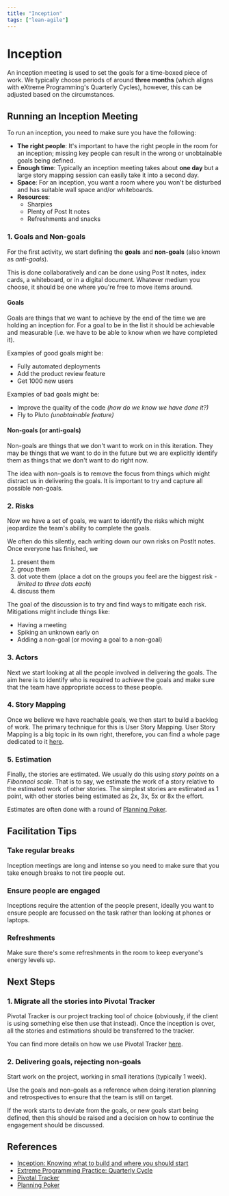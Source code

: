 ```yaml
---
title: "Inception"
tags: ["lean-agile"]
---
```


# Inception

An inception meeting is used to set the goals for a time-boxed piece of work. We
typically choose periods of around **three months** (which aligns with eXtreme
Programming's Quarterly Cycles), however, this can be adjusted based on the
circumstances.

## Running an Inception Meeting

To run an inception, you need to make sure you have the following:

- **The right people**: It's important to have the right people in the room for
  an inception; missing key people can result in the wrong or unobtainable goals
  being defined.
- **Enough time**: Typically an inception meeting takes about **one day** but a
  large story mapping session can easily take it into a second day.
- **Space**: For an inception, you want a room where you won't be disturbed and 
  has suitable wall space and/or whiteboards.
- **Resources**:
    - Sharpies
    - Plenty of Post It notes
    - Refreshments and snacks

### 1. Goals and Non-goals

For the first activity, we start defining the **goals** and **non-goals**
(also known as *anti-goals*).

This is done collaboratively and can be done using Post It notes, index cards,
a whiteboard, or in a digital document. Whatever medium you choose, it should
be one where you're free to move items around.

#### Goals

Goals are things that we want to achieve by the end of the time we are holding
an inception for. For a goal to be in the list it should be achievable and
measurable (i.e. we have to be able to know when we have completed it).

Examples of good goals might be:

- Fully automated deployments
- Add the product review feature
- Get 1000 new users

Examples of bad goals might be:

- Improve the quality of the code *(how do we know we have done it?)*
- Fly to Pluto *(unobtainable feature)*

#### Non-goals (or anti-goals)

Non-goals are things that we don't want to work on in this iteration. They may
be things that we want to do in the future but we are explicitly identify them
as things that we don't want to do right now.

The idea with non-goals is to remove the focus from things which might distract
us in delivering the goals. It is important to try and capture all possible
non-goals.

### 2. Risks

Now we have a set of goals, we want to identify the risks which might jeopardize
the team's ability to complete the goals.

We often do this silently, each writing down our own risks on PostIt notes. Once
everyone has finished, we

1. present them
2. group them
3. dot vote them (place a dot
on the groups you feel are the biggest risk - *limited to three dots each*)
4. discuss them

The goal of the discussion is to try and find ways to mitigate each risk.
Mitigations might include things like:

- Having a meeting
- Spiking an unknown early on
- Adding a non-goal (or moving a goal to a non-goal)

### 3. Actors

Next we start looking at all the people involved in delivering the goals. The
aim here is to identify who is required to achieve the goals and make sure that
the team have appropriate access to these people.

### 4. Story Mapping

Once we believe we have reachable goals, we then start to build a backlog of 
work. The primary technique for this is User Story Mapping. User Story Mapping
is a big topic in its own right, therefore, you can find a whole page dedicated
to it [here](./user-story-mapping.md).

### 5. Estimation

Finally, the stories are estimated. We usually do this using *story points*
on a *Fibonnaci scale*. That is to say, we estimate the work of a story
relative to the estimated work of other stories. The simplest stories are
estimated as 1 point, with other stories being estimated as 2x, 3x, 5x or 8x the
effort.

Estimates are often done with a round of
[Planning Poker](https://www.mountaingoatsoftware.com/agile/planning-poker).

## Facilitation Tips

### Take regular breaks

Inception meetings are long and intense so you need to make sure that you take
enough breaks to not tire people out.

### Ensure people are engaged

Inceptions require the attention of the people present, ideally you want to
ensure people are focussed on the task rather than looking at phones or laptops.

### Refreshments

Make sure there's some refreshments in the room to keep everyone's energy levels
up.

## Next Steps

### 1. Migrate all the stories into Pivotal Tracker

Pivotal Tracker is our project tracking tool of choice (obviously, if the client
is using something else then use that instead). Once the inception is over, all 
the stories and estimations should be transferred to the tracker.

You can find more details on how we use Pivotal Tracker [here](https://theway.armakuni.co.uk/technology-tools/pivotal-tracker/).

### 2. Delivering goals, rejecting non-goals

Start work on the project, working in small iterations (typically 1 week).

Use the goals and non-goals as a reference when doing iteration planning and 
retrospectives to ensure that the team is still on target.

If the work starts to deviate from the goals, or new goals start being defined,
then this should be raised and a decision on how to continue the engagement
should be discussed.

## References

- [Inception: Knowing what to build and where you should start](https://tanzu.vmware.com/content/blog/inception-knowing-what-to-build-and-where-you-should-start)
- [Extreme Programming Practice: Quarterly Cycle](https://explainagile.com/agile/xp-extreme-programming/practices/quarterly-cycle/)
- [Pivotal Tracker](https://theway.armakuni.co.uk/technology-tools/pivotal-tracker/)
- [Planning Poker](https://www.mountaingoatsoftware.com/agile/planning-poker)
